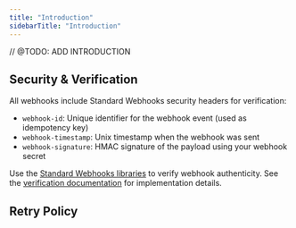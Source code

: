 ```yaml
---
title: "Introduction"
sidebarTitle: "Introduction"
---
```


// @TODO: ADD INTRODUCTION

## Security & Verification

All webhooks include Standard Webhooks security headers for verification:
- `webhook-id`: Unique identifier for the webhook event (used as idempotency key)
- `webhook-timestamp`: Unix timestamp when the webhook was sent
- `webhook-signature`: HMAC signature of the payload using your webhook secret

Use the [Standard Webhooks libraries](https://github.com/standard-webhooks/standard-webhooks) to verify webhook authenticity. See the [verification documentation](https://github.com/standard-webhooks/standard-webhooks/blob/main/spec/standard-webhooks.md#verifying-webhook-authenticity) for implementation details.

## Retry Policy
